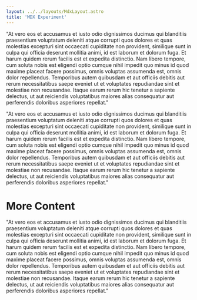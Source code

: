 ```yaml
---
layout: ../../layouts/MdxLayout.astro
title: 'MDX Experiment'
---
```


"At vero eos et accusamus et iusto odio dignissimos ducimus qui blanditiis praesentium voluptatum
deleniti atque corrupti quos dolores et quas molestias excepturi sint occaecati cupiditate non
provident, similique sunt in culpa qui officia deserunt mollitia animi, id est laborum et dolorum
fuga. Et harum quidem rerum facilis est et expedita distinctio. Nam libero tempore, cum soluta nobis
est eligendi optio cumque nihil impedit quo minus id quod maxime placeat facere possimus, omnis
voluptas assumenda est, omnis dolor repellendus. Temporibus autem quibusdam et aut officiis debitis
aut rerum necessitatibus saepe eveniet ut et voluptates repudiandae sint et molestiae non
recusandae. Itaque earum rerum hic tenetur a sapiente delectus, ut aut reiciendis voluptatibus
maiores alias consequatur aut perferendis doloribus asperiores repellat."

"At vero eos et accusamus et iusto odio dignissimos ducimus qui blanditiis praesentium voluptatum
deleniti atque corrupti quos dolores et quas molestias excepturi sint occaecati cupiditate non
provident, similique sunt in culpa qui officia deserunt mollitia animi, id est laborum et dolorum
fuga. Et harum quidem rerum facilis est et expedita distinctio. Nam libero tempore, cum soluta nobis
est eligendi optio cumque nihil impedit quo minus id quod maxime placeat facere possimus, omnis
voluptas assumenda est, omnis dolor repellendus. Temporibus autem quibusdam et aut officiis debitis
aut rerum necessitatibus saepe eveniet ut et voluptates repudiandae sint et molestiae non
recusandae. Itaque earum rerum hic tenetur a sapiente delectus, ut aut reiciendis voluptatibus
maiores alias consequatur aut perferendis doloribus asperiores repellat."

# More Content

"At vero eos et accusamus et iusto odio dignissimos ducimus qui blanditiis praesentium voluptatum
deleniti atque corrupti quos dolores et quas molestias excepturi sint occaecati cupiditate non
provident, similique sunt in culpa qui officia deserunt mollitia animi, id est laborum et dolorum
fuga. Et harum quidem rerum facilis est et expedita distinctio. Nam libero tempore, cum soluta nobis
est eligendi optio cumque nihil impedit quo minus id quod maxime placeat facere possimus, omnis
voluptas assumenda est, omnis dolor repellendus. Temporibus autem quibusdam et aut officiis debitis
aut rerum necessitatibus saepe eveniet ut et voluptates repudiandae sint et molestiae non
recusandae. Itaque earum rerum hic tenetur a sapiente delectus, ut aut reiciendis voluptatibus
maiores alias consequatur aut perferendis doloribus asperiores repellat."
